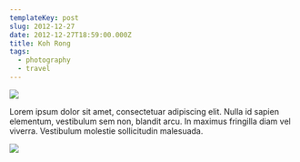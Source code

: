 ```yaml
---
templateKey: post
slug: 2012-12-27
date: 2012-12-27T18:59:00.000Z
title: Koh Rong
tags:
  - photography
  - travel
---
```

![](../../static/assets/20121227-IMG_5597.jpg)

Lorem ipsum dolor sit amet, consectetuar adipiscing elit. Nulla id sapien elementum, vestibulum sem non, blandit arcu. In maximus fringilla diam vel viverra. Vestibulum molestie sollicitudin malesuada.

![](../../static/assets/20121227-IMG_5604.jpg)